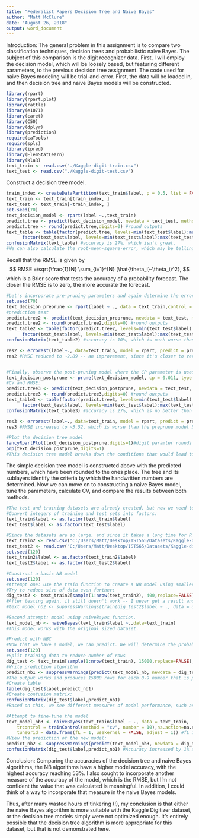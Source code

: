 ---
title: "Federalist Papers Decision Tree and Naive Bayes"
author: "Matt McClure"
date: "August 26, 2018"
output: word_document
---
Introduction:
The general problem in this assignment is to compare two classification techniques, decision trees and probabilistic naive Bayes. The subject of this comparison is the digit recognizer data. First, I will employ the decision model, which will be loosely based, but featuring different parameters, to the previous decision tree assignment. The code used for naive Bayes modeling will be trial-and-error. First, the data will be loaded in, and then decision tree and naive Bayes models will be constructed.
```{r Import Data}
library(rpart)
library(rpart.plot)
library(rattle)
library(e1071)
library(caret)
library(C50)
library(dplyr)
library(prediction)
require(caTools)
require(spls)
library(ipred)
library(ElemStatLearn)
library(klaR)
text_train <- read.csv("./Kaggle-digit-train.csv")
text_test <- read.csv("./Kaggle-digit-test.csv")
```
Construct a decision tree model.
```{r Decision Tree}
train_index <- createDataPartition(text_train$label, p = 0.5, list = FALSE) #50% of data from dataset and 50% for evaluation
text_train <- text_train[train_index, ]
text_test <- text_train[-train_index, ]
set.seed(70)
text_decision_model <- rpart(label ~.,text_train)
predict.tree <- predict(text_decision_model, newdata = text_test, method = "class")
predict.tree <- round(predict.tree,digits=0) #round outputs
text_table <- table(factor(predict.tree, levels=min(text_test$label):max(text_test$label)), 
      factor(text_test$label, levels=min(text_test$label):max(text_test$label)))
confusionMatrix(text_table) #accuracy is 27%, which isn't great.
#We can also calculate the root-mean-square-error, which may be telling of our setup.
```
Recall that the RMSE is given by
$$
RMSE =\sqrt{\frac{1}{N} \sum_{i=1}^{N} (\hat{\theta_i}-\theta_i)^2},
$$
which is a Brier score that tests the accuracy of a probability forecast. The closer the RMSE is to zero, the more accurate the forecast.
```{r}
#Let's incorporate pre-pruning parameters and again determine the error.
set.seed(70)
text_decision_preprune <- rpart(label ~ ., data = text_train,control = rpart.control(minsplit = 1, type = "prob", minbucket = 0, maxdepth = 30))
#prediction test
predict.tree2 <- predict(text_decision_preprune, newdata = text_test, method = "class")
predict.tree2 <- round(predict.tree2,digits=0) #round outputs
text_table2 <- table(factor(predict.tree2, levels=min(text_test$label):max(text_test$label)), 
      factor(text_test$label, levels=min(text_test$label):max(text_test$label)))
confusionMatrix(text_table2) #accuracy is 10%, which is much worse than what we started with.

res2 <- errorest(label~., data=text_train, model = rpart, predict = predict.tree2)
res2 #RMSE reduced to ~2.89 -- an improvement, since it's closer to zero.


#Finally, observe the post-pruning model where the CP parameter is used:
text_decision_postprune <- prune(text_decision_model, cp = 0.011, type = "prob")
#CV and RMSE:
predict.tree3 <- predict(text_decision_postprune, newdata = text_test, method = "vector")
predict.tree3 <- round(predict.tree3,digits=0) #round outputs
text_table3 <- table(factor(predict.tree3, levels=min(text_test$label):max(text_test$label)), 
      factor(text_test$label, levels=min(text_test$label):max(text_test$label)))
confusionMatrix(text_table3) #accuracy is 27%, which is no better than what we started with.

res3 <- errorest(label~., data=text_train, model = rpart, predict = predict.tree3)
res3 #RMSE increased to ~3.52, which is worse than the preprune model but marginally better than the original model. Nevertheless, this model should provide a better tree with more layers compared to the prepruned model.

#Plot the decision tree model
fancyRpartPlot(text_decision_postprune,digits=1)#digit paramter rounds output to whole numbers
prp(text_decision_postprune,digits=1)
#This decision tree model breaks down the conditions that would lead to numbers being predicted.

```
The simple decision tree model is constructed above with the predicted numbers, which have been rounded to the ones place. The tree and its sublayers identify the criteria by which the handwritten numbers are determined. Now we can move on to constructing a naive Bayes model, tune the parameters, calculate CV, and compare the results between both methods.

```{r Naive Bayes (NB)}
#The test and training datasets are already created, but now we need to create a validation dataset.
#Convert integers of training and test sets into factors:
text_train$label <- as.factor(text_train$label)
text_test$label <- as.factor(text_test$label)

#Since the datasets are so large, and since it takes a long time for R to create a model using the train function, we'll switch to the smaller dataset.
text_train2 <- read.csv("C:/Users/Matt/Desktop/IST565/Datasets/Kaggle-digit-train-sample-small-1400.csv")
text_test2 <- read.csv("C:/Users/Matt/Desktop/IST565/Datasets/Kaggle-digit-test-sample1000.csv")
set.seed(120)
text_train2$label <- as.factor(text_train2$label)
text_test2$label <- as.factor(text_test2$label)

#Construct a basic NB model
set.seed(120)
#Attempt one: use the train function to create a NB model using smaller 1400-sized dataset. The model takes too long to process (it never concludes).
#Try to reduce size of data even further:
dig_test2 <- text_train2[sample(1:nrow(text_train2), 400,replace=FALSE),]
#After testing again, it still doesn't work -- I never get a result and the process never finishes. I have attempted numerous changes of parameters and data to no avail.
#text_model_nb2 <- suppressWarnings(train(dig_test2$label ~ ., data = dig_test2, method = "nb",na.action=na.exclude))

#Second attempt: model using naiveBayes function.
text_model_nb <- naiveBayes(text_train$label ~.,data=text_train)
#This model works with the original sized dataset.

#Predict with NBC
#Now that we have a model, we can predict. We will determine the probabilities using type "raw". I also employ a 10-fold CV test to compare with the decision tree model above.
set.seed(120)
#Split training data to reduce number of rows
dig_test <- text_train[sample(1:nrow(text_train), 15000,replace=FALSE),]
#Write prediction algorithm
predict_nb1 <- suppressWarnings(predict(text_model_nb, newdata = dig_test, type = "class",trcontrol = trainControl(method = "cv", number = 10),na.action=na.exclude))
#The output works and produces 15000 rows for each 0-9 number that is predicted.
#Create table
table(dig_test$label,predict_nb1)
#Create confusion matrix:
confusionMatrix(dig_test$label,predict_nb1)
#Based on this, we see different measures of model performance, such as accuracy, kappa, and p-values. The accuracy is 52%, which is mediocre.

#Attempt to fine-tune the model
text_model_nb3 <- naiveBayes(text_train$label ~ ., data = text_train,
    trcontrol = trainControl(method = "cv", number = 10),na.action=na.exclude,
    tuneGrid = data.frame(fL = 1, usekernel = FALSE, adjust = 1)) #fL is a smoothing paramter that avoids the zero probability issue; userkernal = false means using normal dist.
#View the prediction of the new model:
predict_nb2 <- suppressWarnings(predict(text_model_nb3, newdata = dig_test, type = "class",na.action=na.exclude))
confusionMatrix(dig_test$label,predict_nb1) #Accuracy increased by 1% and is 53%, which still isn't great, but it is higher than that which what achieved in the decision tree models.
```
Conclusion: Comparing the accuracies of the decision tree and naive Bayes algorithms, the NB algorithms have a higher model accuracy, with the highest accuracy reaching 53%. I also sought to incorporate another measure of the accuracy of the model, which is the RMSE, but I'm not confident the value that was calculated is meaningful. In addition, I could think of a way to incorporate that measure in the naive Bayes models.

Thus, after many wasted hours of tinkering (!), my conclusion is that either the naive Bayes algorithm is more suitable with the Kaggle Digitizer dataset, or the decision tree models simply were not optimized enough. It's entirely possible that the decision tree algorithm is more appropriate for this dataset, but that is not demonstrated here.
